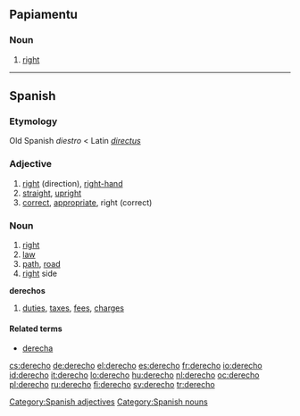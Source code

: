 ==Papiamentu==

===Noun===
{{infl|pap|noun}}

# [[right]]

----

==Spanish==

===Etymology===
Old Spanish ''diestro'' < Latin ''[[directus]]''

===Adjective===
{{es-adj|f=derecha}}

#[[right]] (direction), [[right-hand]]
#[[straight]], [[upright]]
#[[correct]], [[appropriate]], right (correct)

===Noun===
{{es-noun-m}}

# [[right]] {{italbrac|direction|entitlement}}
# [[law]]
# [[path]], [[road]]
# [[right]] side
'''derechos''' {{m}} {{plural}}
# [[duties]], [[tax]]es, [[fee]]s, [[charge]]s

====Related terms====
*[[derecha]] {{f}}

[[Category:Spanish adjectives]]
[[Category:Spanish nouns]]

[[cs:derecho]]
[[de:derecho]]
[[el:derecho]]
[[es:derecho]]
[[fr:derecho]]
[[io:derecho]]
[[id:derecho]]
[[it:derecho]]
[[lo:derecho]]
[[hu:derecho]]
[[nl:derecho]]
[[oc:derecho]]
[[pl:derecho]]
[[ru:derecho]]
[[fi:derecho]]
[[sv:derecho]]
[[tr:derecho]]